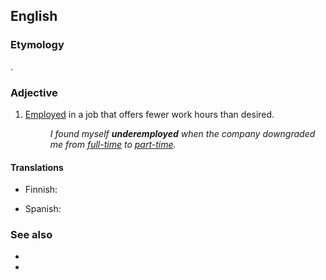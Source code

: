 ==English==

===Etymology===
{{prefix|en|under|employed}}.

===Adjective===
{{en-adj|-}}

# [[employed|Employed]] in a job that offers fewer work hours than desired.
#: ''I found myself '''underemployed''' when the company downgraded me from [[full-time]] to [[part-time]].''

====Translations====
{{trans-top|employed in a job that offers fewer work hours than desired}}
* Finnish: {{t|fi|vajaatyöllistetty}}
{{trans-mid}}
* Spanish: {{t+|es|subempleado}}
{{trans-bottom}}

===See also===
* {{l|en|unemployed}}
* {{l|en|malemployed}}